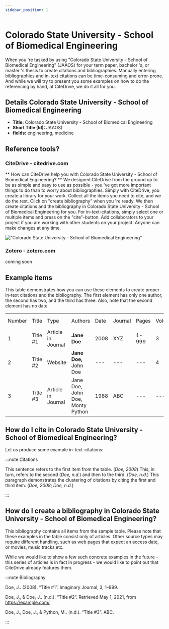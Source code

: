 ```yaml
---
sidebar_position: 1
---
```


# Colorado State University - School of Biomedical Engineering

When you 're tasked by using "Colorado State University - School of Biomedical Engineering" (JAAOS) for your term paper, bachelor 's, or master 's thesis to create citations and bibliographies.
Manually entering bibliographies and in-text citations can be time-consuming and error-prone. And while we will try to present you some examples on how to do the referencing by hand, at CiteDrive, we do it all for you.

## Details  Colorado State University - School of Biomedical Engineering
* **Title:** Colorado State University - School of Biomedical Engineering
* **Short Title (Id):** JAAOS)
* **fields:** engineering, medicine

## Reference tools?
### CiteDrive - citedrive.com
** How can CiteDrive help you with Colorado State University - School of Biomedical Engineering? **
We designed CiteDrive from the ground up to be as simple and easy to use as possible - you 've got more important things to do than to worry about bibliographies. Simply with CiteDrive, you create a library for your work. Collect all the items you need to cite, and we do the rest. Click on "create bibliography" when you 're ready. We then create citations and the bibliography in Colorado State University - School of Biomedical Engineering for you. For in-text-citations, simply select one or multiple items and press on the "cite"-button. Add collaborators to your project if you are working with other students on your project. Anyone can make changes at any time.


!["Colorado State University - School of Biomedical Engineering"](images/colorado-state-university--school-of-biomedical-engineering.svg "Choose Colorado State University - School of Biomedical Engineering in the CiteDrive App")

### Zotero - zotero.com

coming soon

## Example items

This table demonstrates how you can use these elements to create proper in-text citations and the bibliography. The first element has only one author, the second has two, and the third has three. Also, note that the second element has no date.


<table>
  <tr>
   <td>Number
   </td>
   <td>Title
   </td>
   <td>Type
   </td>
   <td>Authors
   </td>
   <td>Date
   </td>
   <td>Journal
   </td>
   <td>Pages
   </td>
   <td>Volume
   </td>
   <td>Issue
   </td>
   <td>Access Date
   </td>
  </tr>
  <tr>
   <td>1
   </td>
   <td>Title #1
   </td>
   <td>Article in Journal
   </td>
   <td><strong>Jane Doe</strong>
   </td>
   <td>2008
   </td>
   <td>XYZ
   </td>
   <td>1-999
   </td>
   <td>3
   </td>
   <td>2
   </td>
   <td>--
   </td>
  </tr>
  <tr>
   <td>
2
   </td>
   <td>Title #2
   </td>
   <td>Website
   </td>
   <td><strong>Jane Doe, </strong>John Doe
   </td>
   <td>---
   </td>
   <td>---
   </td>
   <td>---
   </td>
   <td>4
   </td>
   <td>---
   </td>
   <td>2020-05-01
   </td>
  </tr>
  <tr>
   <td>3
   </td>
   <td>Title #3
   </td>
   <td>Article in Journal
   </td>
   <td>Jane Doe, John Doe, Monty Python
   </td>
   <td>1988
   </td>
   <td>ABC
   </td>
   <td>---
   </td>
   <td>---
   </td>
   <td>16
   </td>
   <td>---
   </td>
  </tr>
</table>



## How do I cite in  Colorado State University - School of Biomedical Engineering?

Let us produce some example in-text-citations:

:::note Citations


This sentence refers to the first item from the table. (<i>Doe, 2008</i>) This, in turn, refers to the second (<i>Doe, n.d.</i>)
and then to the third.  (<i>Doe, n.d.</i>)
This paragraph demonstrates the clustering of citations by citing the first and third item. (<i>Doe, 2008</i>; <i>Doe, n.d.</i>)

:::

## How do I create a bibliography in Colorado State University - School of Biomedical Engineering?

This bibliography contains all items from the sample table. Please note that these examples in the table consist only of articles. Other source types may require different handling, such as web pages that expect an access date, or movies, music tracks etc.

While we would like to show a few such concrete examples in the future - this series of articles is in fact in progress - we would like to point out that CiteDrive already features them.

:::note Bibliography

Doe, J..  (2008). “Title #1”. Imaginary Journal, 3, 1–999.

Doe, J., &amp; Doe, J..  (n.d.). “Title #2”. Retrieved  May 1, 2021,  from https://example.com/

Doe, J., Doe, J., &amp; Python, M..  (n.d.). “Title #3”. ABC.



:::


        